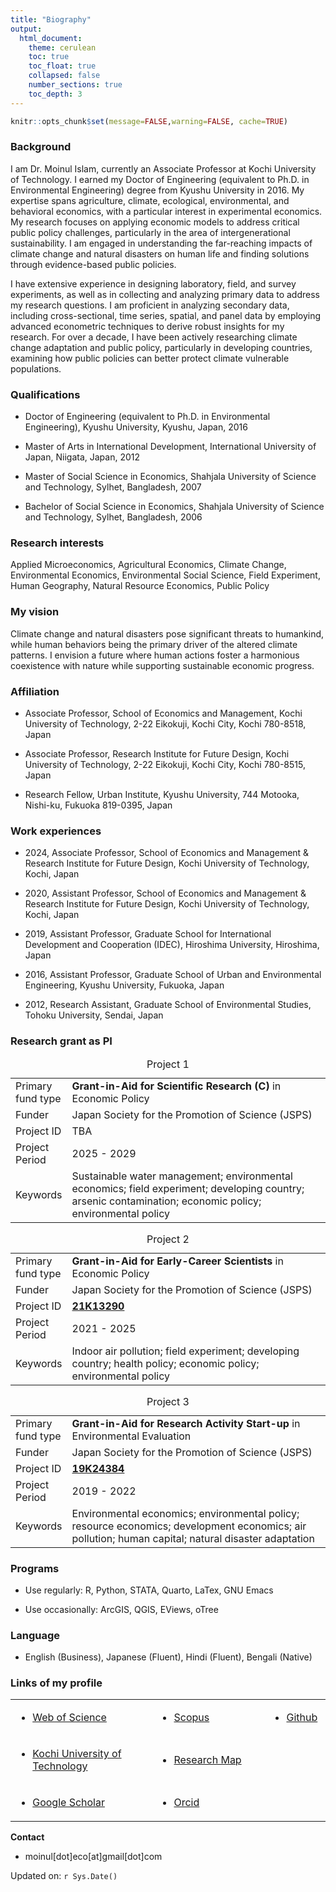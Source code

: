 ```yaml
---
title: "Biography"
output:
  html_document:
    theme: cerulean
    toc: true
    toc_float: true
    collapsed: false
    number_sections: true
    toc_depth: 3
---
```


```r
knitr::opts_chunk$set(message=FALSE,warning=FALSE, cache=TRUE)
```

### Background

I am Dr. Moinul Islam, currently an Associate Professor at Kochi University of Technology. I earned my Doctor of Engineering (equivalent to Ph.D. in Environmental Engineering) degree from Kyushu University in 2016. My expertise spans agriculture, climate, ecological, environmental, and behavioral economics, with a particular interest in experimental economics. My research focuses on applying economic models to address critical public policy challenges, particularly in the area of intergenerational sustainability. I am engaged in understanding the far-reaching impacts of climate change and natural disasters on human life and finding solutions through evidence-based public policies.

I have extensive experience in designing laboratory, field, and survey experiments, as well as in collecting and analyzing primary data to address my research questions. I am proficient in analyzing secondary data, including cross-sectional, time series, spatial, and panel data by employing advanced econometric techniques to derive robust insights for my research. For over a decade, I have been actively researching climate change adaptation and public policy, particularly in developing countries, examining how public policies can better protect climate vulnerable populations.

### Qualifications

-   Doctor of Engineering (equivalent to Ph.D. in Environmental Engineering), Kyushu University, Kyushu, Japan, 2016

-   Master of Arts in International Development, International University of Japan, Niigata, Japan, 2012

-   Master of Social Science in Economics, Shahjala University of Science and Technology, Sylhet, Bangladesh, 2007

-   Bachelor of Social Science in Economics, Shahjala University of Science and Technology, Sylhet, Bangladesh, 2006

### Research interests

Applied Microeconomics, Agricultural Economics, Climate Change, Environmental Economics, Environmental Social Science, Field Experiment, Human Geography, Natural Resource Economics, Public Policy

### My vision

Climate change and natural disasters pose significant threats to humankind, while human behaviors being the primary driver of the altered climate patterns. I envision a future where human actions foster a harmonious coexistence with nature while supporting sustainable economic progress.

### Affiliation

-   Associate Professor, School of Economics and Management, Kochi University of Technology, 2-22 Eikokuji, Kochi City, Kochi 780-8518, Japan

-   Associate Professor, Research Institute for Future Design, Kochi University of Technology, 2-22 Eikokuji, Kochi City, Kochi 780-8515, Japan

-   Research Fellow, Urban Institute, Kyushu University, 744 Motooka, Nishi-ku, Fukuoka 819-0395, Japan

### Work experiences

-   2024, Associate Professor, School of Economics and Management & Research Institute for Future Design, Kochi University of Technology, Kochi, Japan

-   2020, Assistant Professor, School of Economics and Management & Research Institute for Future Design, Kochi University of Technology, Kochi, Japan

-   2019, Assistant Professor, Graduate School for International Development and Cooperation (IDEC), Hiroshima University, Hiroshima, Japan

-   2016, Assistant Professor, Graduate School of Urban and Environmental Engineering, Kyushu University, Fukuoka, Japan

-   2012, Research Assistant, Graduate School of Environmental Studies, Tohoku University, Sendai, Japan

### Research grant as PI

::: {#tbl-panel layout-ncol="2"}
+-------------------+-----------------------------------------------------------------------------------------------------------------------------------------------------------+
| Primary fund type | **Grant-in-Aid for Scientific Research (C)** in Economic Policy                                                                                           |
+-------------------+-----------------------------------------------------------------------------------------------------------------------------------------------------------+
| Funder            | Japan Society for the Promotion of Science (JSPS)                                                                                                         |
+-------------------+-----------------------------------------------------------------------------------------------------------------------------------------------------------+
| Project ID        | TBA                                                                                                                                                       |
+-------------------+-----------------------------------------------------------------------------------------------------------------------------------------------------------+
| Project Period    | 2025 - 2029                                                                                                                                               |
+-------------------+-----------------------------------------------------------------------------------------------------------------------------------------------------------+
| Keywords          | Sustainable water management; environmental economics; field experiment; developing country; arsenic contamination; economic policy; environmental policy |
+-------------------+-----------------------------------------------------------------------------------------------------------------------------------------------------------+

: Project 1

+-------------------+------------------------------------------------------------------------------------------------------------------+
| Primary fund type | **Grant-in-Aid for Early-Career Scientists** in Economic Policy                                                  |
+-------------------+------------------------------------------------------------------------------------------------------------------+
| Funder            | Japan Society for the Promotion of Science (JSPS)                                                                |
+-------------------+------------------------------------------------------------------------------------------------------------------+
| Project ID        | [**21K13290**](https://kaken.nii.ac.jp/en/grant/KAKENHI-PROJECT-21K13290/)                                       |
+-------------------+------------------------------------------------------------------------------------------------------------------+
| Project Period    | 2021 - 2025                                                                                                      |
+-------------------+------------------------------------------------------------------------------------------------------------------+
| Keywords          | Indoor air pollution; field experiment; developing country; health policy; economic policy; environmental policy |
+-------------------+------------------------------------------------------------------------------------------------------------------+

: Project 2

+-------------------+-----------------------------------------------------------------------------------------------------------------------------------------------------+
| Primary fund type | **Grant-in-Aid for Research Activity Start-up** in Environmental Evaluation                                                                         |
+-------------------+-----------------------------------------------------------------------------------------------------------------------------------------------------+
| Funder            | Japan Society for the Promotion of Science (JSPS)                                                                                                   |
+-------------------+-----------------------------------------------------------------------------------------------------------------------------------------------------+
| Project ID        | [**19K24384**](https://kaken.nii.ac.jp/en/grant/KAKENHI-PROJECT-19K24384/)                                                                          |
+-------------------+-----------------------------------------------------------------------------------------------------------------------------------------------------+
| Project Period    | 2019 - 2022                                                                                                                                         |
+-------------------+-----------------------------------------------------------------------------------------------------------------------------------------------------+
| Keywords          | Environmental economics; environmental policy; resource economics; development economics; air pollution; human capital; natural disaster adaptation |
+-------------------+-----------------------------------------------------------------------------------------------------------------------------------------------------+

: Project 3
:::

### Programs

-   Use regularly: R, Python, STATA, Quarto, LaTex, GNU Emacs

-   Use occasionally: ArcGIS, QGIS, EViews, oTree

### Language

-   English (Business), Japanese (Fluent), Hindi (Fluent), Bengali (Native)

### Links of my profile

+-------------------------------------------------------------------------------------------------+-----------------------------------------------------------------------------+------------------------------------------+
| -   [Web of Science](https://www.webofscience.com/wos/author/record/M-9369-2019)                | -   [Scopus](https://www.scopus.com/authid/detail.uri?authorId=55348122400) | -   [Github](https://github.com/moineco) |
+-------------------------------------------------------------------------------------------------+-----------------------------------------------------------------------------+------------------------------------------+
| -   [Kochi University of Technology](https://www.kochi-tech.ac.jp/profile/ja/islam-moinul.html) | -   [Research Map](https://researchmap.jp/moinul/?lang=english)             |                                          |
+-------------------------------------------------------------------------------------------------+-----------------------------------------------------------------------------+------------------------------------------+
| -   [Google Scholar](https://scholar.google.co.jp/citations?user=UTZTmJ0AAAAJ&hl=en)            | -   [Orcid](https://orcid.org/0000-0002-0309-3156)                          |                                          |
+-------------------------------------------------------------------------------------------------+-----------------------------------------------------------------------------+------------------------------------------+

**Contact**

-   moinul[dot]eco[at]gmail[dot]com

Updated on: `r Sys.Date()`
